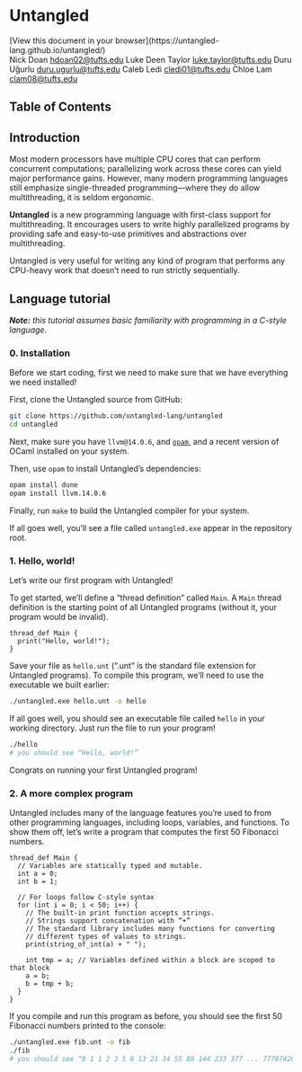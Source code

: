 




# Untangled

<div className="print-only browser-cta">
  [View this document in your browser](https://untangled-lang.github.io/untangled/)
</div>

<div className="authors">
  <span>Nick Doan</span> <a href="mailto:hdoan02@tufts.edu">hdoan02@tufts.edu</a>
  <span>Luke Deen Taylor</span> <a href="mailto:luke.taylor@tufts.edu">luke.taylor@tufts.edu</a>
  <span>Duru Uğurlu</span> <a href="mailto:duru.ugurlu@tufts.edu">duru.ugurlu@tufts.edu</a>
  <span>Caleb Ledi</span> <a href="mailto:cledi01@tufts.edu">cledi01@tufts.edu</a>
  <span>Chloe Lam</span> <a href="mailto:clam08@tufts.edu">clam08@tufts.edu</a>
</div>




## Table of Contents
<TableOfContents afterId="table-of-contents" />




## Introduction

Most modern processors have multiple CPU cores that can perform concurrent computations;
parallelizing work across these cores can yield major performance gains. However, many modern
programming languages still emphasize single-threaded programming—where they do allow
multithreading, it is seldom ergonomic.

**Untangled** is a new programming language with first-class support for multithreading. It
encourages users to write highly parallelized programs by providing safe and easy-to-use primitives
and abstractions over multithreading.

Untangled is very useful for writing any kind of program that performs any CPU-heavy work that
doesn’t need to run strictly sequentially.




## Language tutorial

***Note:** this tutorial assumes basic familiarity with programming in a C-style language.*



### 0. Installation
Before we start coding, first we need to make sure that we have everything we need installed!

First, clone the Untangled source from GitHub:
```bash
git clone https://github.com/untangled-lang/untangled
cd untangled
```

Next, make sure you have `llvm@14.0.6`, and [`opam`](https://opam.ocaml.org/), and a recent version
of OCaml installed on your system.

Then, use `opam` to install Untangled’s dependencies:
```bash
opam install dune
opam install llvm.14.0.6
```

Finally, run `make` to build the Untangled compiler for your system.

If all goes well, you’ll see a file called `untangled.exe` appear in the repository root.



### 1. Hello, world!

Let’s write our first program with Untangled!

To get started, we’ll define a “thread definition” called `Main`. A `Main` thread definition is
the starting point of all Untangled programs (without it, your program would be invalid).

```untangled
thread_def Main {
  print("Hello, world!");
}
```
Save your file as `hello.unt` (“.unt” is the standard file extension for Untangled programs). To
compile this program, we’ll need to use the executable we built earlier:
```bash
./untangled.exe hello.unt -o hello
```
If all goes well, you should see an executable file called `hello` in your working directory. Just
run the file to run your program!
```bash
./hello
# you should see “Hello, world!”
```
Congrats on running your first Untangled program!



### 2. A more complex program

Untangled includes many of the language features you’re used to from other programming languages,
including loops, variables, and functions. To show them off, let’s write a program that computes
the first 50 Fibonacci numbers.

```untangled
thread_def Main {
  // Variables are statically typed and mutable.
  int a = 0;
  int b = 1;

  // For loops follow C-style syntax
  for (int i = 0; i < 50; i++) {
    // The built-in print function accepts strings.
    // Strings support concatenation with “+”
    // The standard library includes many functions for converting
    // different types of values to strings.
    print(string_of_int(a) + " ");

    int tmp = a; // Variables defined within a block are scoped to that block
    a = b;
    b = tmp + b;
  }
}
```

If you compile and run this program as before, you should see the first 50 Fibonacci numbers printed
to the console:
```bash
./untangled.exe fib.unt -o fib
./fib
# you should see “0 1 1 2 3 5 8 13 21 34 55 89 144 233 377 ... 7778742049”
```
